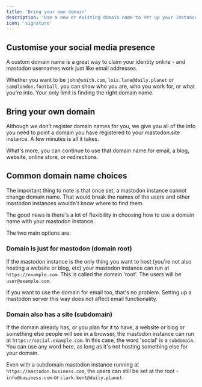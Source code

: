 ```yaml
---
title: 'Bring your own domain'
description: 'Use a new or existing domain name to set up your instance'
icon: 'signature'
---
```


## Customise your social media presence

A custom domain name is a great way to claim your identity online - and mastodon usernames work just like email addresses.

Whether you want to be `john@smith.com`, `lois.lane@daily.planet` or `sam@london.football`, you can show who you are, who you work for, or what you're into. Your only limit is finding the right domain name.

## Bring your own domain

Although we don't register domain names for you, we give you all of the info you need to point a domain you have registered to your mastodon.site instance. A few minutes is all it takes.

What's more, you can continue to use that domain name for email, a blog, website, online store, or redirections.

## Common domain name choices

<Tip>The important thing to note is that once set, a mastodon instance cannot change domain name. That would break the names of the users and other mastodon instances wouldn't know where to find them.</Tip>

The good news is there's a lot of flexibility in choosing how to use a domain name with your mastodon instance.

The two main options are:
### Domain is just for mastodon (domain root)

If the mastodon instance is the only thing you want to host (you're not also hosting a website or blog, etc) your mastodon instance can run at `https://example.com`. This is called the domain 'root'. The users will be `user@example.com`.

If you want to use the domain for email too, that's no problem. Setting up a mastodon server this way does not affect email functionality.

### Domain also has a site (subdomain)

If the domain already has, or you plan for it to have, a website or blog or something else people will see in a browser, the mastodon instance can run at `https://social.example.com`. In this case, the word 'social' is a `subdomain`. You can use any word here, as long as it's not hosting something else for your domain.

Even with a subdomain mastodon instance running at `https://mastodon.business.com`, the users can still be set at the root - `info@business.com` or `clark.kent@daily.planet`.